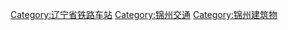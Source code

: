 [[Category:辽宁省铁路车站|Category:辽宁省铁路车站]]
[[Category:锦州交通|Category:锦州交通]]
[[Category:锦州建筑物|Category:锦州建筑物]]